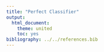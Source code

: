 ```yaml
---
title: "Perfect Classifier"
output:
  html_document:
    theme: united
    toc: yes
bibliography: ../../references.bib    
---
```


[](https://stats.stackexchange.com/questions/11109/how-to-deal-with-perfect-separation-in-logistic-regression)

[](https://stats.stackexchange.com/questions/277201/is-it-possible-to-get-fitted-values-0-or-1-in-logistic-regression-when-the-fitti)